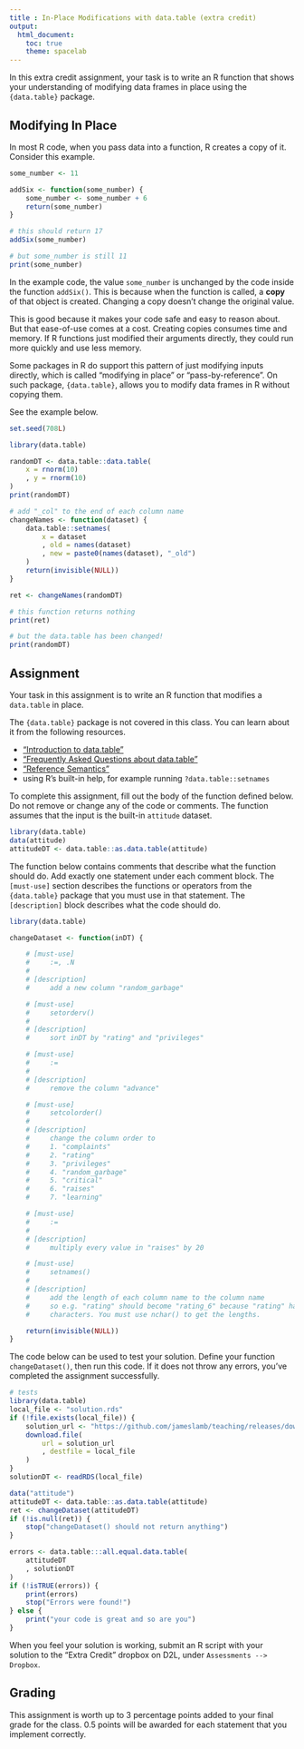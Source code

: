 ```yaml
---
title : In-Place Modifications with data.table (extra credit)
output:
  html_document:
    toc: true
    theme: spacelab
---
```


In this extra credit assignment, your task is to write an R function that shows your understanding of modifying data frames in place using the `{data.table}` package.

## Modifying In Place

In most R code, when you pass data into a function, R creates a copy of it. Consider this example.

```r
some_number <- 11

addSix <- function(some_number) {
    some_number <- some_number + 6
    return(some_number)
}

# this should return 17
addSix(some_number)

# but some_number is still 11
print(some_number)
```

In the example code, the value `some_number` is unchanged by the code inside the function `addSix()`. This is because when the function is called, a **copy** of that object is created. Changing a copy doesn't change the original value.

This is good because it makes your code safe and easy to reason about. But that ease-of-use comes at a cost. Creating copies consumes time and memory. If R functions just modified their arguments directly, they could run more quickly and use less memory.

Some packages in R do support this pattern of just modifying inputs directly, which is called "modifying in place" or "pass-by-reference". On such package, `{data.table}`, allows you to modify data frames in R without copying them.

See the example below.

```r
set.seed(708L)
```

```r
library(data.table)

randomDT <- data.table::data.table(
    x = rnorm(10)
    , y = rnorm(10)
)
print(randomDT)

# add "_col" to the end of each column name
changeNames <- function(dataset) {
    data.table::setnames(
        x = dataset
        , old = names(dataset)
        , new = paste0(names(dataset), "_old")
    )
    return(invisible(NULL))
}

ret <- changeNames(randomDT)

# this function returns nothing
print(ret)

# but the data.table has been changed!
print(randomDT)
```

## Assignment

Your task in this assignment is to write an R function that modifies a `data.table` in place.

The `{data.table}` package is not covered in this class. You can learn about it from the following resources.

* ["Introduction to data.table"](https://cran.r-project.org/web/packages/data.table/vignettes/datatable-intro.html)
* ["Frequently Asked Questions about data.table"](https://cran.r-project.org/web/packages/data.table/vignettes/datatable-faq.html)
* ["Reference Semantics"](https://cran.r-project.org/web/packages/data.table/vignettes/datatable-reference-semantics.html)
* using R's built-in help, for example running `?data.table::setnames`

To complete this assignment, fill out the body of the function defined below. Do not remove or change any of the code or comments. The function assumes that the input is the built-in `attitude` dataset.

```r
library(data.table)
data(attitude)
attitudeDT <- data.table::as.data.table(attitude)
```

The function below contains comments that describe what the function should do. Add exactly one statement under each comment block. The `[must-use]` section describes the functions or operators from the `{data.table}` package that you must use in that statement. The `[description]` block describes what the code should do.

```r
library(data.table)

changeDataset <- function(inDT) {

    # [must-use]
    #     :=, .N
    #
    # [description]
    #     add a new column "random_garbage"

    # [must-use]
    #     setorderv()
    #
    # [description]
    #     sort inDT by "rating" and "privileges"

    # [must-use]
    #     :=
    #
    # [description]
    #     remove the column "advance"

    # [must-use]
    #     setcolorder()
    #
    # [description]
    #     change the column order to
    #     1. "complaints"
    #     2. "rating"
    #     3. "privileges"
    #     4. "random_garbage"
    #     5. "critical"
    #     6. "raises"
    #     7. "learning"

    # [must-use]
    #     :=
    #
    # [description]
    #     multiply every value in "raises" by 20

    # [must-use]
    #     setnames()
    #
    # [description]
    #     add the length of each column name to the column name
    #     so e.g. "rating" should become "rating_6" because "rating" has 6
    #     characters. You must use nchar() to get the lengths.

    return(invisible(NULL))
}
```

The code below can be used to test your solution. Define your function `changeDataset()`, then run this code. If it does not throw any errors, you've completed the assignment successfully.

```r
# tests
library(data.table)
local_file <- "solution.rds"
if (!file.exists(local_file)) {
    solution_url <- "https://github.com/jameslamb/teaching/releases/download/mu_rprog/extra-credit-solution.rds"
    download.file(
        url = solution_url
        , destfile = local_file
    )
}
solutionDT <- readRDS(local_file)

data("attitude")
attitudeDT <- data.table::as.data.table(attitude)
ret <- changeDataset(attitudeDT)
if (!is.null(ret)) {
    stop("changeDataset() should not return anything")
}

errors <- data.table:::all.equal.data.table(
    attitudeDT
    , solutionDT
)
if (!isTRUE(errors)) {
    print(errors)
    stop("Errors were found!")
} else {
    print("your code is great and so are you")
}
```

When you feel your solution is working, submit an R script with your solution to the "Extra Credit" dropbox on D2L, under `Assessments --> Dropbox`.

## Grading

This assignment is worth up to 3 percentage points added to your final grade for the class. 0.5 points will be awarded for each statement that you implement correctly.

